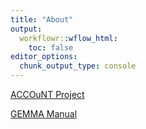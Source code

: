 ```yaml
---
title: "About"
output:
  workflowr::wflow_html:
    toc: false
editor_options:
  chunk_output_type: console
---
```


[ACCOuNT Project](https://precisionmedicine4all.com/research-projects/)

[GEMMA Manual](https://www.xzlab.org/software/GEMMAmanual.pdf)
